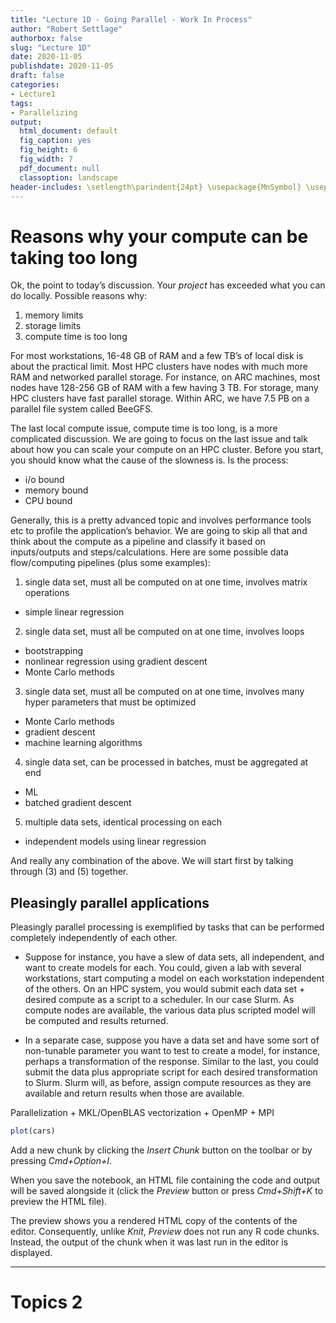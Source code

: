 ```yaml
---
title: "Lecture 1D - Going Parallel - Work In Process"
author: "Robert Settlage"
authorbox: false
slug: "Lecture 1D"
date: 2020-11-05
publishdate: 2020-11-05
draft: false
categories:
- Lecture1
tags:
- Parallelizing
output:
  html_document: default
  fig_caption: yes
  fig_height: 6
  fig_width: 7
  pdf_document: null
  classoption: landscape
header-includes: \setlength\parindent{24pt} \usepackage{MnSymbol} \usepackage{mathrsfs}
---
```


# Reasons why your compute can be taking too long 

Ok, the point to today's discussion.  Your *project* has exceeded what you can do locally.  Possible reasons why:

1. memory limits
2. storage limits
3. compute time is too long

For most workstations, 16-48 GB of RAM and a few TB's of local disk is about the practical limit.  Most HPC clusters have nodes with much more RAM and networked parallel storage.  For instance, on ARC machines, most nodes have 128-256 GB of RAM with a few having 3 TB.  For storage, many HPC clusters have fast parallel storage.  Within ARC, we have 7.5 PB on a parallel file system called BeeGFS.

The last local compute issue, compute time is too long, is a more complicated discussion.  We are going to focus on the last issue and talk about how you can scale your compute on an HPC cluster.  Before you start, you should know what the cause of the slowness is.  Is the process:

+ i/o bound
+ memory bound
+ CPU bound

Generally, this is a pretty advanced topic and involves performance tools etc to profile the application's behavior.  We are going to skip all that and think about the compute as a pipeline and classify it based on inputs/outputs and steps/calculations.  Here are some possible data flow/computing pipelines (plus some examples):

1. single data set, must all be computed on at one time, involves matrix operations 
  + simple linear regression
2. single data set, must all be computed on at one time, involves loops 
  + bootstrapping
  + nonlinear regression using gradient descent
  + Monte Carlo methods
3. single data set, must all be computed on at one time, involves many hyper parameters that must be optimized 
  + Monte Carlo methods
  + gradient descent
  + machine learning algorithms
4. single data set, can be processed in batches, must be aggregated at end 
  + ML
  + batched gradient descent
5. multiple data sets, identical processing on each 
  + independent models using linear regression

And really any combination of the above.  We will start first by talking through (3) and (5) together.

## Pleasingly parallel applications

Pleasingly parallel processing is exemplified by tasks that can be performed completely independently of each other.

- Suppose for instance, you have a slew of data sets, all independent, and want to create models for each.  You could, given a lab with several workstations, start computing a model on each workstation independent of the others.  On an HPC system, you would submit each data set + desired compute as a script to a scheduler.  In our case Slurm.  As compute nodes are available, the various data plus scripted model will be computed and results returned.

- In a separate case, suppose you have a data set and have some sort of non-tunable parameter you want to test to create a model, for instance, perhaps a transformation of the response.  Similar to the last, you could submit the data plus appropriate script for each desired transformation to Slurm.  Slurm will, as before, assign compute resources as they are available and return results when those are available.




Parallelization
  + MKL/OpenBLAS vectorization
  + OpenMP
  + MPI 

```r
plot(cars)
```

Add a new chunk by clicking the *Insert Chunk* button on the toolbar or by pressing *Cmd+Option+I*.

When you save the notebook, an HTML file containing the code and output will be saved alongside it (click the *Preview* button or press *Cmd+Shift+K* to preview the HTML file). 

The preview shows you a rendered HTML copy of the contents of the editor. Consequently, unlike *Knit*, *Preview* does not run any R code chunks. Instead, the output of the chunk when it was last run in the editor is displayed.

----

# Topics 2
